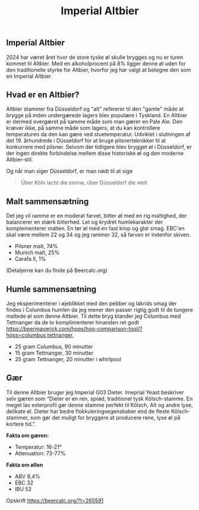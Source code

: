 ﻿---
published: 2024-09-13
title: Imperial Altbier
slug: batch-242-imperial-altbier
summary: Altbier stammer fra Düsseldorf og "alt" refererer til den "gamle" måde at brygge på inden undergærede lagers blev populære i Tyskland.
hops: Columbus, Tettnanger
yeast: Imperial G03 Dieter
---


## Imperial Altbier
2024 har været året hvor de store tyske øl skulle brygges og nu er turen kommet til Altbier. Med en alkoholprocent på 8% ligger denne øl uden for den traditionelle styrke for Altbier, hvorfor jeg har valgt at betegne den som en Imperial Altbier.

<SponsorPanel sponsor="Humlecentralen.dk" />

## Hvad er en Altbier?
Altbier stammer fra Düsseldorf og "alt" refererer til den "gamle" måde at brygge på inden undergærede lagers blev populære i Tyskland.
En Altbier er dermed overgæret på samme måde som man gærer en Pale Ale. Den kræver ikke, på samme måde som lagers, at du kan kontrollere temperaturen da den kan gære ved stuetemperatur.
Udviklet i slutningen af ​​det 19. århundrede i Düsseldorf for at bruge pilsnerteknikker til at konkurrere med pilsner. Selvom der tidligere blev brygget øl i Düsseldorf, er der ingen direkte forbindelse mellem disse historiske øl og den moderne Altbier-stil.

Og når man siger Düsseldorf, er man nødt til at sige

> Über Köln lacht die sonne, über Düsseldorf die welt

## Malt sammensætning
Det jeg vil ramme er en moderat farvet, bitter øl med en rig maltighed, der balancerer en stærk bitterhed. Let og krydret humlekarakter der komplementerer malten. En tør øl med en fast krop og glat smag.
EBC'en skal være mellem 22 og 34 og jeg rammer 32, så farven er indenfor skiven.

- Pilsner malt, 74%
- Munich malt, 25%
- Carafa II, 1%

(Detaljerne kan du finde på Beercalc.org)

## Humle sammensætning
Jeg eksperimenterer i øjeblikket med den pebber og lakrids smag der findes i Columbus humlen da jeg mener den passer rigtig godt til de tungere maltede øl som denne Altbier.
Til dette bryg blander jeg Columbus med Tettnanger da de to komplimenterer hinanden ret godt https://beermaverick.com/hops/hop-comparison-tool/?hops=columbus,tettnanger,

- 25 gram Columbus, 90 minutter
- 15 gram Tettnanger, 30 minutter
- 25 gram Tettnanger, 20 minutter i whirlpool

## Gær
Til denne Altbier bruger jeg Imperial G03 Dieter. Imeprial Yeast beskriver selv gæren som “Dieter er en ren, sprød, traditionel tysk Kölsch-stamme. En meget lav esterprofil gør denne stamme perfekt til Kölsch, Alt og andre lyse, delikate øl. Dieter har bedre flokkuleringsegenskaber end de fleste Kölsch-stammer, som gør det muligt for bryggere at producere rene, lyse øl på kortere tid.”.

**Fakta om gæren:**
- Temperatur: 16-21°
- Attenuation: 73-77%

**Fakta om øllen**
- ABV 8,4%
- EBC 32
- IBU 52

Opskrift https://beercalc.org/?t=265591
